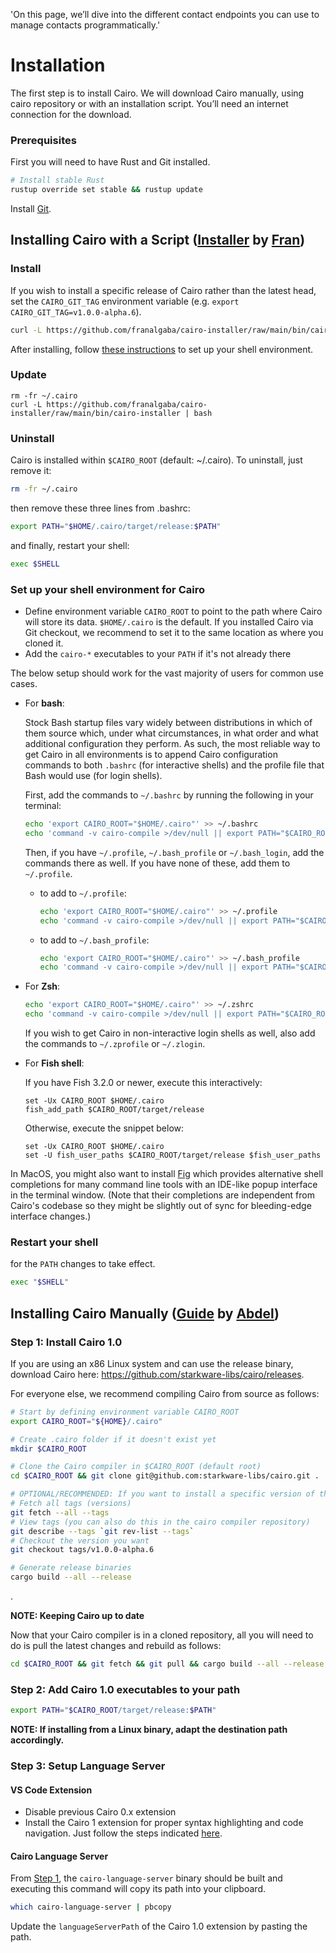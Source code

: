   'On this page, we’ll dive into the different contact endpoints you can use to manage contacts programmatically.'
  
# Installation

The first step is to install Cairo. We will download Cairo manually, using cairo repository or with an installation script. You’ll need an internet connection for the download.

### Prerequisites

First you will need to have Rust and Git installed.

```bash
# Install stable Rust
rustup override set stable && rustup update
```

Install [Git](https://git-scm.com/).

## Installing Cairo with a Script ([Installer](https://github.com/franalgaba/cairo-installer) by [Fran](https://github.com/franalgaba))

### Install

If you wish to install a specific release of Cairo rather than the latest head, set the `CAIRO_GIT_TAG` environment variable (e.g. `export CAIRO_GIT_TAG=v1.0.0-alpha.6`).

```bash 
curl -L https://github.com/franalgaba/cairo-installer/raw/main/bin/cairo-installer | bash
```

After installing, follow [these instructions](#set-up-your-shell-environment-for-cairo) to set up your shell environment.

### Update

```
rm -fr ~/.cairo
curl -L https://github.com/franalgaba/cairo-installer/raw/main/bin/cairo-installer | bash
```

### Uninstall

Cairo is installed within `$CAIRO_ROOT` (default: ~/.cairo). To uninstall, just remove it:

```bash
rm -fr ~/.cairo
```

then remove these three lines from .bashrc:

```bash
export PATH="$HOME/.cairo/target/release:$PATH"
```

and finally, restart your shell:

```bash
exec $SHELL
```

### Set up your shell environment for Cairo

* Define environment variable `CAIRO_ROOT` to point to the path where
  Cairo will store its data. `$HOME/.cairo` is the default.
  If you installed Cairo via Git checkout, we recommend
  to set it to the same location as where you cloned it.
* Add the `cairo-*` executables to your `PATH` if it's not already there

The below setup should work for the vast majority of users for common use cases.

  - For **bash**:

    Stock Bash startup files vary widely between distributions in which of them source
    which, under what circumstances, in what order and what additional configuration they perform.
    As such, the most reliable way to get Cairo in all environments is to append Cairo
    configuration commands to both `.bashrc` (for interactive shells)
    and the profile file that Bash would use (for login shells).

    First, add the commands to `~/.bashrc` by running the following in your terminal:

    ~~~ bash
    echo 'export CAIRO_ROOT="$HOME/.cairo"' >> ~/.bashrc
    echo 'command -v cairo-compile >/dev/null || export PATH="$CAIRO_ROOT/target/release:$PATH"' >> ~/.bashrc
    ~~~

    Then, if you have `~/.profile`, `~/.bash_profile` or `~/.bash_login`, add the commands there as well.
    If you have none of these, add them to `~/.profile`.

    * to add to `~/.profile`:
      ~~~ bash
      echo 'export CAIRO_ROOT="$HOME/.cairo"' >> ~/.profile
      echo 'command -v cairo-compile >/dev/null || export PATH="$CAIRO_ROOT/target/release:$PATH"' >> ~/.profile
      ~~~

    * to add to `~/.bash_profile`:
      ~~~ bash
      echo 'export CAIRO_ROOT="$HOME/.cairo"' >> ~/.bash_profile
      echo 'command -v cairo-compile >/dev/null || export PATH="$CAIRO_ROOT/target/release:$PATH"' >> ~/.bash_profile
      ~~~

  - For **Zsh**:
    ~~~ zsh
    echo 'export CAIRO_ROOT="$HOME/.cairo"' >> ~/.zshrc
    echo 'command -v cairo-compile >/dev/null || export PATH="$CAIRO_ROOT/target/release:$PATH"' >> ~/.zshrc
    ~~~

    If you wish to get Cairo in non-interactive login shells as well, also add the commands to `~/.zprofile` or `~/.zlogin`.

  - For **Fish shell**:

    If you have Fish 3.2.0 or newer, execute this interactively:

    ~~~ fish
    set -Ux CAIRO_ROOT $HOME/.cairo
    fish_add_path $CAIRO_ROOT/target/release
    ~~~

    Otherwise, execute the snippet below:

    ~~~ fish
    set -Ux CAIRO_ROOT $HOME/.cairo
    set -U fish_user_paths $CAIRO_ROOT/target/release $fish_user_paths
    ~~~

   In MacOS, you might also want to install [Fig](https://fig.io/) which
provides alternative shell completions for many command line tools with an
IDE-like popup interface in the terminal window.
(Note that their completions are independent from Cairo's codebase
so they might be slightly out of sync for bleeding-edge interface changes.)

### Restart your shell

  for the `PATH` changes to take effect.

  ```sh
  exec "$SHELL"
  ```

## Installing Cairo Manually ([Guide](https://github.com/auditless/cairo-template) by [Abdel](https://github.com/abdelhamidbakhta))

### Step 1: Install Cairo 1.0

If you are using an x86 Linux system and can use the release binary, download Cairo here: <https://github.com/starkware-libs/cairo/releases>.

For everyone else, we recommend compiling Cairo from source as follows:

```bash
# Start by defining environment variable CAIRO_ROOT
export CAIRO_ROOT="${HOME}/.cairo"

# Create .cairo folder if it doesn't exist yet
mkdir $CAIRO_ROOT

# Clone the Cairo compiler in $CAIRO_ROOT (default root)
cd $CAIRO_ROOT && git clone git@github.com:starkware-libs/cairo.git .

# OPTIONAL/RECOMMENDED: If you want to install a specific version of the compiler
# Fetch all tags (versions)
git fetch --all --tags
# View tags (you can also do this in the cairo compiler repository)
git describe --tags `git rev-list --tags`
# Checkout the version you want
git checkout tags/v1.0.0-alpha.6

# Generate release binaries
cargo build --all --release
```

. 

**NOTE: Keeping Cairo up to date**

Now that your Cairo compiler is in a cloned repository, all you will need to do
is pull the latest changes and rebuild as follows:

```bash
cd $CAIRO_ROOT && git fetch && git pull && cargo build --all --release
```

### Step 2: Add Cairo 1.0 executables to your path

```bash
export PATH="$CAIRO_ROOT/target/release:$PATH"
```

**NOTE: If installing from a Linux binary, adapt the destination path accordingly.**

### Step 3: Setup Language Server

#### VS Code Extension

- Disable previous Cairo 0.x extension
- Install the Cairo 1 extension for proper syntax highlighting and code navigation.
Just follow the steps indicated [here](https://github.com/starkware-libs/cairo/blob/main/vscode-cairo/README.md).

#### Cairo Language Server

From [Step 1](#step-1-install-cairo-10-guide-by-abdel), the `cairo-language-server` binary should be built and executing this command will copy its path into your clipboard.

```bash
which cairo-language-server | pbcopy
```

Update the `languageServerPath` of the Cairo 1.0 extension by pasting the path.